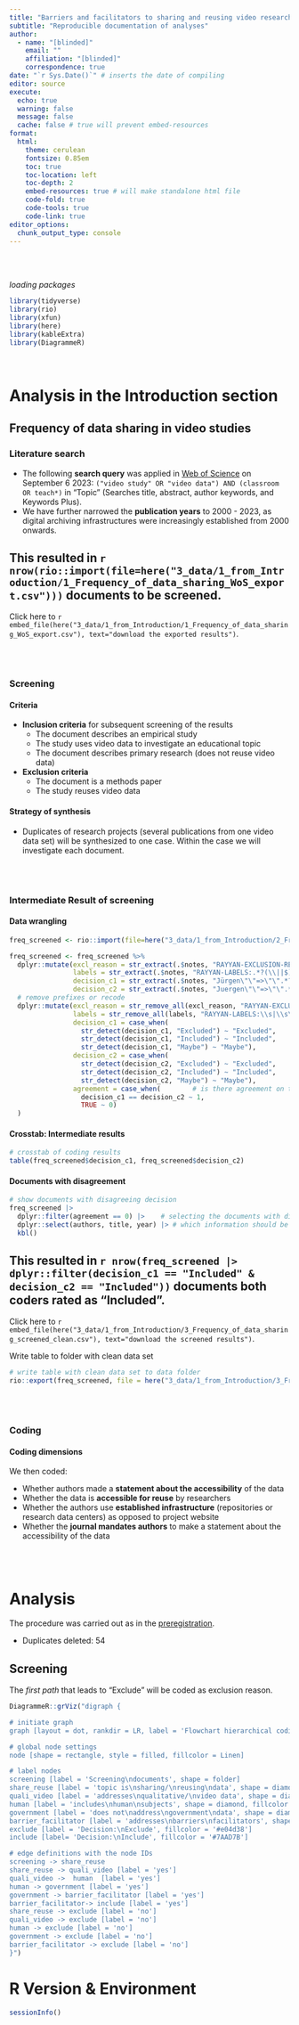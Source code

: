 ```yaml
---
title: "Barriers and facilitators to sharing and reusing video research data"
subtitle: "Reproducible documentation of analyses"
author:
  - name: "[blinded]"
    email: ""
    affiliation: "[blinded]"
    correspondence: true
date: "`r Sys.Date()`" # inserts the date of compiling
editor: source
execute:
  echo: true
  warning: false
  message: false
  cache: false # true will prevent embed-resources
format: 
  html:
    theme: cerulean
    fontsize: 0.85em
    toc: true
    toc-location: left
    toc-depth: 2
    embed-resources: true # will make standalone html file
    code-fold: true
    code-tools: true
    code-link: true
editor_options: 
  chunk_output_type: console
---
```


\
\

_loading packages_

```r
library(tidyverse)
library(rio)
library(xfun)
library(here)
library(kableExtra)
library(DiagrammeR)
```

\

# Analysis in the Introduction section

## Frequency of data sharing in video studies

### Literature search

* The following __search query__ was applied in [Web of Science](https://www.webofscience.com) on September 6 2023: `("video study" OR "video data") AND (classroom OR teach*)` in "Topic" (Searches title, abstract, author keywords, and Keywords Plus).
* We have further narrowed the __publication years__ to 2000 - 2023, as digital archiving infrastructures were increasingly established from 2000 onwards.
  
::: {.column-margin}
::: {.callout-note appearance="minimal"}
## This resulted in `r nrow(rio::import(file=here("3_data/1_from_Introduction/1_Frequency_of_data_sharing_WoS_export.csv")))` documents to be screened.
Click here to `r embed_file(here("3_data/1_from_Introduction/1_Frequency_of_data_sharing_WoS_export.csv"), text="download the exported results")`.
:::
:::

\
\

### Screening

::: {.panel-tabset}

#### Criteria
  
* __Inclusion criteria__ for subsequent screening of the results
  - The document describes an empirical study
  - The study uses video data to investigate an educational topic
  - The document describes primary research (does not reuse video data)
* __Exclusion criteria__
  - The document is a methods paper
  - The study reuses video data

#### Strategy of synthesis

* Duplicates of research projects (several publications from one video data set) will be synthesized to one case. Within the case we will investigate each document.

:::

\
\

### Intermediate Result of screening

::: {.panel-tabset}

#### Data wrangling
```r
freq_screened <- rio::import(file=here("3_data/1_from_Introduction/2_Frequency_of_data_sharing_screened_rayyan.csv")) # this is articles.csv (I renamed the file before)

freq_screened <- freq_screened %>%
  dplyr::mutate(excl_reason = str_extract(.$notes, "RAYYAN-EXCLUSION-REASONS:.*?(\\||$)"), # extract exclusion reasons
                labels = str_extract(.$notes, "RAYYAN-LABELS:.*?(\\||$)"),       # extract labels coded
                decision_c1 = str_extract(.$notes, "Jürgen\"\"=>\"\".*?\"\""),    # extract decision from coder 1 -> CHANGE NAME!
                decision_c2 = str_extract(.$notes, "Juergen\"\"=>\"\".*?\"\"")) %>% # extract decision from coder 2 -> CHANGE NAME!
  # remove prefixes or recode
  dplyr::mutate(excl_reason = str_remove_all(excl_reason, "RAYYAN-EXCLUSION-REASONS:\\s"),
                labels = str_remove_all(labels, "RAYYAN-LABELS:\\s|\\s\\|"),
                decision_c1 = case_when(                                      
                  str_detect(decision_c1, "Excluded") ~ "Excluded",           
                  str_detect(decision_c1, "Included") ~ "Included",           
                  str_detect(decision_c1, "Maybe") ~ "Maybe"),                
                decision_c2 = case_when(                                      
                  str_detect(decision_c2, "Excluded") ~ "Excluded",           
                  str_detect(decision_c2, "Included") ~ "Included",           
                  str_detect(decision_c2, "Maybe") ~ "Maybe"),
                agreement = case_when(        # is there agreement on the decision?
                  decision_c1 == decision_c2 ~ 1,
                  TRUE ~ 0)
  )
```


#### Crosstab: Intermediate results
```r

# crosstab of coding results
table(freq_screened$decision_c1, freq_screened$decision_c2) 
```


#### Documents with disagreement
```r
# show documents with disagreeing decision
freq_screened |>
  dplyr::filter(agreement == 0) |>    # selecting the documents with disagreement 
  dplyr::select(authors, title, year) |> # which information should be displayed?
  kbl()
```

:::

::: {.column-margin}
::: {.callout-note appearance="minimal"}
## This resulted in `r nrow(freq_screened |> dplyr::filter(decision_c1 == "Included" & decision_c2 == "Included"))` documents both coders rated as "Included".
Click here to `r embed_file(here("3_data/1_from_Introduction/3_Frequency_of_data_sharing_screened_clean.csv"), text="download the screened results")`.
:::
:::

Write table to folder with clean data set
```r
# write table with clean data set to data folder
rio::export(freq_screened, file = here("3_data/1_from_Introduction/3_Frequency_of_data_sharing_screened_clean.csv"))
```
  


\
\

### Coding

::: {.panel-tabset}

#### Coding dimensions  

We then coded: 

* Whether authors made a __statement about the accessibility__ of the data
* Whether the data is __accessible for reuse__ by researchers
* Whether the authors use __established infrastructure__ (repositories or research data centers) as opposed to project website
* Whether the __journal mandates authors__ to make a statement about the accessibility of the data

:::

\
\

# Analysis

The procedure was carried out as in the [preregistration]().  
  
* Duplicates deleted: 54

## Screening

The _first path_ that leads to "Exclude" will be coded as exclusion reason.

```r
DiagrammeR::grViz("digraph {

# initiate graph
graph [layout = dot, rankdir = LR, label = 'Flowchart hierarchical coding\n\n',labelloc = t]

# global node settings
node [shape = rectangle, style = filled, fillcolor = Linen]

# label nodes
screening [label = 'Screening\ndocuments', shape = folder]
share_reuse [label = 'topic is\nsharing/\nreusing\ndata', shape = diamond, fillcolor = Beige]
quali_video [label = 'addresses\nqualitative/\nvideo data', shape = diamond, fillcolor = Beige]
human [label = 'includes\nhuman\nsubjects', shape = diamond, fillcolor = Beige]
government [label = 'does not\naddress\ngovernment\ndata', shape = diamond, fillcolor = Beige]
barrier_facilitator [label = 'addresses\nbarriers\nfacilitators', shape = diamond, fillcolor = Beige]
exclude [label = 'Decision:\nExclude', fillcolor = '#e04d38']
include [label= 'Decision:\nInclude', fillcolor = '#7AAD7B']

# edge definitions with the node IDs
screening -> share_reuse
share_reuse -> quali_video [label = 'yes']
quali_video ->  human  [label = 'yes']
human -> government [label = 'yes']
government -> barrier_facilitator [label = 'yes']
barrier_facilitator-> include [label = 'yes']
share_reuse -> exclude [label = 'no']
quali_video -> exclude [label = 'no']
human -> exclude [label = 'no']
government -> exclude [label = 'no']
barrier_facilitator -> exclude [label = 'no']
}")
```




# R Version & Environment

```r
sessionInfo()
```